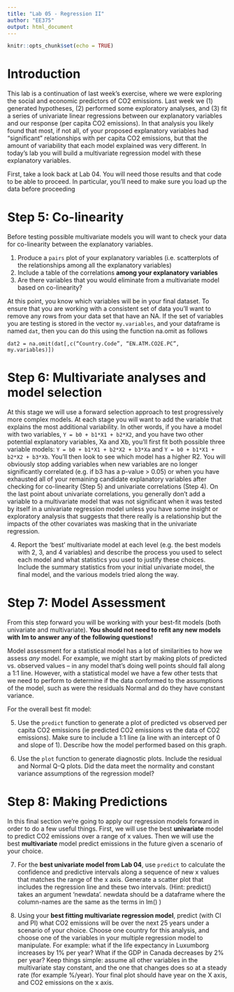 ```yaml
---
title: "Lab 05 - Regression II"
author: "EE375"
output: html_document
---
```


```r
knitr::opts_chunk$set(echo = TRUE)
```

# Introduction

This lab is a continuation of last week’s exercise, where we were exploring the social and economic predictors of CO2 emissions. Last week we (1) generated hypotheses, (2) performed some exploratory analyses, and (3) fit a series of univariate linear regressions between our explanatory variables and our response (per capita CO2 emissions). In that analysis you likely found that most, if not all, of your proposed explanatory variables had “significant” relationships with per capita CO2 emissions, but that the amount of variability that each model explained was very different. In today’s lab you will build a multivariate regression model with these explanatory variables.

First, take a look back at Lab 04. You will need those results and that code to be able to proceed. In particular, you'll need to make sure you load up the data before proceeding

# Step 5: Co-linearity

Before testing possible multivariate models you will want to check your data for co-linearity between the explanatory variables.

1. Produce a `pairs` plot of your explanatory variables (i.e. scatterplots of the relationships among all the explanatory variables)
2. Include a table of the correlations **among your explanatory variables**
3. Are there variables that you would eliminate from a multivariate model based on co-linearity?

At this point, you know which variables will be in your final dataset. To ensure that you are working with a consistent set of data you’ll want to remove any rows from your data set that have an NA. If the set of variables you are testing is stored in the vector `my.variables`, and your dataframe is named `dat`, then you can do this using the function na.omit as follows

```
dat2 = na.omit(dat[,c(“Country.Code”, “EN.ATM.CO2E.PC”, my.variables)])
```

# Step 6: Multivariate analyses and model selection

At this stage we will use a forward selection approach to test progressively more complex models. At each stage you will want to add the variable that explains the most additional variability. In other words, if you have a model with two variables, `Y = b0 + b1*X1 + b2*X2`, and you have two other potential explanatory variables, Xa and Xb, you’ll first fit both possible three variable models:  `Y = b0 + b1*X1 + b2*X2 + b3*Xa` and `Y = b0 + b1*X1 + b2*X2 + b3*Xb`. You’ll then look to see which model has a higher R2. You will obviously stop adding variables when new variables are no longer significantly correlated (e.g. if b3 has a p-value > 0.05) or when you have exhausted all of your remaining candidate explanatory variables after checking for co-linearity (Step 5) and univariate correlations (Step 4). On the last point about univariate correlations, you generally don’t add a variable to a multivariate model that was not significant when it was tested by itself in a univariate regression model unless you have some insight or exploratory analysis that suggests that there really is a relationship but the impacts of the other covariates was masking that in the univariate regression.

4. Report the 'best' multivariate model at each level (e.g. the best models with 2, 3, and 4 variables) and describe the process you used to select each model and what statistics you used to justify these choices. Include the summary statistics from your initial univariate model, the final model, and the various models tried along the way.

# Step 7: Model Assessment

From this step forward you will be working with your best-fit models (both univariate and multivariate). **You should not need to refit any new models with lm to answer any of the following questions!**

Model assessment for a statistical model has a lot of similarities to how we assess _any_ model. For example, we might start by making plots of predicted vs. observed values -- in any model that's doing well points should fall along a 1:1 line. However, with a statistical model we have a few other tests that we need to perform to determine if the data conformed to the assumptions of the model, such as were the residuals Normal and do they have constant variance. 

For the overall best fit model:

5. Use the `predict` function to generate a plot of predicted vs observed per capita CO2 emissions (ie predicted CO2 emissions vs the data of CO2 emissions). Make sure to include a 1:1 line (a line with an intercept of 0 and slope of 1). Describe how the model performed based on this graph.

6. Use the `plot` function to generate diagnostic plots. Include the residual and Normal Q-Q plots. Did the data meet the normality and constant variance assumptions of the regression model?

# Step 8: Making Predictions

In this final section we’re going to apply our regression models forward in order to do a few useful things. First, we will use the best **univariate** model to predict CO2 emissions over a range of x values. Then we will use the best **multivariate** model predict emissions in the future given a scenario of your choice.

7. For the **best univariate model from Lab 04**, use `predict` to calculate the confidence and predictive intervals along a sequence of new x values that matches the range of the x axis. Generate a scatter plot that includes the regression line and these two intervals. (Hint: predict() takes an argument 'newdata'.  newdata should be a dataframe where the column-names are the same as the terms in lm() )

8. Using your **best fitting multivariate regression model**, predict (with CI and PI) what CO2 emissions will be over the next 25 years under a scenario of your choice. Choose one country for this analysis, and choose one of the variables in your multiple regression model to manipulate. For example: what if the life expectancy in Luxumborg increases by 1% per year? What if the GDP in Canada decreases by 2% per year? Keep things simple: assume all other variables in the multivariate stay constant, and the one that changes does so at a steady rate (for example %/year). Your final plot should have year on the X axis, and CO2 emissions on the x axis. 

